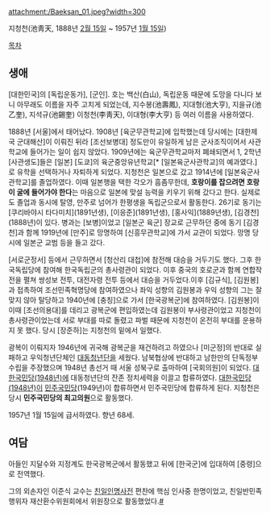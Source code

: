 attachment:/Baeksan_01.jpeg?width=300

지청천(池靑天, 1888년 [[2월 15일]] ~ 1957년 [[1월 15일]])

[[목차]]
== 생애 ==
[대한민국]의 [독립운동가], [군인]. 호는 백산(白山), 독립운동 때문에 도망을 다니다 보니 아무래도 이름을 자주 고치게 되었는데, 지수봉(池壽鳳), 지대형(池大亨), 지을규(池乙奎), 지석규(池錫奎) 이청천(李靑天), 이대형(李大亨) 등 여러 이름을 사용하였다.

1888년 [서울]에서 태어났다. 1908년 [육군무관학교]에 입학했는데 당시에는 [대한제국 군대해산]이 이뤄진 뒤라 [조선보병대] 정도만이 유일하게 남은 군사조직이어서 사관학교에 들어가는 일이 쉽지 않았다. 1909년에는 육군무관학교마저 폐쇄되면서 1, 2학년 [사관생도]들은 [일본] [도쿄]의 육군중앙유년학교[* [일본육군사관학교]의 예과였다.]로 유학을 선택하거나 자퇴하게 되었다. 지청천은 일본으로 갔고 1914년에 [일본육군사관학교]를 졸업하였다. 이때 일본행을 택한 각오가 흠좀무한데, '''호랑이를 잡으려면 호랑이 굴에 들어가야 한다'''는 마음으로 일본에 맞설 능력을 키우기 위해 갔다고 한다. 실제로도 졸업과 동시에 탈영, 만주로 넘어가 한평생을 독립군으로서 활동한다. 26기로 동기는 [쿠리바야시 타다미치](1891년생), [이응준](1891년생), [홍사익](1889년생), [김경천](1888년)이 있다. 병과는 [보병]이었고 [일본군 육군] 장교로 근무하던 중에 동기 [김경천]과 함께 1919년에 [만주]로 망명하여 [신흥무관학교]에 가서 교관이 되었다. 망명 당시에 일본군 교범 등을 들고 갔다.

[서로군정서] 등에서 근무하면서 [청산리 대첩]에 참전해 대승을 거두기도 했다. 그후 한국독립당에 참여해 한국독립군의 총사령관이 되었다. 이후 중국의 호로군과 함께 연합작전을 펼쳐 쌍성보 전투, 대전자령 전투 등에서 대승을 거두었다.이후 [김규식], [김원봉]과 접촉하여 조선민족혁명당에 참여하였으나 좌익 성향의 김원봉과 우익 성향의 그는 잘 맞지 않아 탈당하고 1940년에 [충칭]으로 가서 [한국광복군]에 참여하였다. [김원봉]이 이때 [조선의용대]를 데리고 광복군에 편입하였는데 김원봉이 부사령관이었고 지청천이 총사령관이었는데 서로 부대를 따로 돌렸고 파벌 때문에 지청천이 온전히 부대를 운용하지 못 했다. 당시 [장준하]는 지청천의 밑에서 일했다.

광복이 이뤄지자 1946년에 귀국해 광복군을 재건하려고 하였으나 [미군정]의 반대로 실패하고 우익청년단체인 [[대동청년단]]을 세웠다. 남북협상에 반대하고 남한만의 단독정부 수립을 주장했으며 1948년 총선거 때 서울 성북구로 출마하여 [국회의원]이 되었다. [[대한국민당(1948년)]]에 대동청년단의 잔존 정치세력을 이끌고 합류하였다. [[대한국민당(1948년)]]이 [[민주국민당]](1949년)이 합류하면서 민주국민당에 합류하게 된다. 지청천은 당시 '''민주국민당의 최고의원'''으로 활동했다.

1957년 1월 15일에 급서하였다. 향년 68세.
== 여담 ==
아들인 지달수와 지정계도 한국광복군에서 활동했고 뒤에 [한국군]에 입대하여 [중령]으로 전역했다. 

그의 외손자인 이준식 교수는 [[친일인명사전]] 편찬에 핵심 인사중 한명이었고, 친일반민족행위자 재산환수위원회에서 위원장으로 활동했었다.[http://media.daum.net/culture/others/newsview?newsid=20110227201608942 #]
